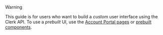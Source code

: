 > [!WARNING]
> This guide is for users who want to build a _custom_ user interface using the Clerk API. To use a _prebuilt_ UI, use the [Account Portal pages](/docs/account-portal/overview) or [prebuilt components](/docs/components/overview).
